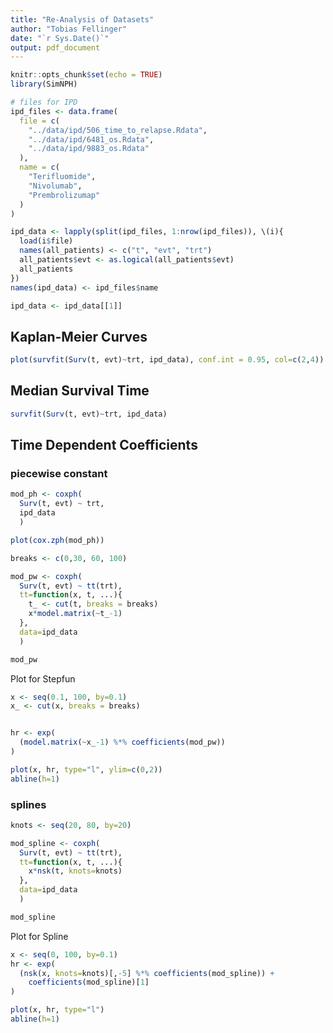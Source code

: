 ```yaml
---
title: "Re-Analysis of Datasets"
author: "Tobias Fellinger"
date: "`r Sys.Date()`"
output: pdf_document
---
```


```r
knitr::opts_chunk$set(echo = TRUE)
library(SimNPH)
```

```r
# files for IPD
ipd_files <- data.frame(
  file = c(
    "../data/ipd/506_time_to_relapse.Rdata",
    "../data/ipd/6481_os.Rdata",
    "../data/ipd/9883_os.Rdata"
  ),
  name = c(
    "Terifluomide",
    "Nivolumab",
    "Prembrolizumap"
  )
)

ipd_data <- lapply(split(ipd_files, 1:nrow(ipd_files)), \(i){
  load(i$file)
  names(all_patients) <- c("t", "evt", "trt")
  all_patients$evt <- as.logical(all_patients$evt)
  all_patients
})
names(ipd_data) <- ipd_files$name

ipd_data <- ipd_data[[1]]
```

## Kaplan-Meier Curves

```r
plot(survfit(Surv(t, evt)~trt, ipd_data), conf.int = 0.95, col=c(2,4))
```

## Median Survival Time

```r
survfit(Surv(t, evt)~trt, ipd_data)
```

## Time Dependent Coefficients

### piecewise constant

```r
mod_ph <- coxph(
  Surv(t, evt) ~ trt, 
  ipd_data
  )

plot(cox.zph(mod_ph))
```

```r
breaks <- c(0,30, 60, 100)

mod_pw <- coxph(
  Surv(t, evt) ~ tt(trt), 
  tt=function(x, t, ...){
    t_ <- cut(t, breaks = breaks)
    x*model.matrix(~t_-1)
  }, 
  data=ipd_data
  )

mod_pw
```
Plot for Stepfun
```r
x <- seq(0.1, 100, by=0.1)
x_ <- cut(x, breaks = breaks)


hr <- exp(
  (model.matrix(~x_-1) %*% coefficients(mod_pw))
)

plot(x, hr, type="l", ylim=c(0,2))
abline(h=1)
```

### splines

```r
knots <- seq(20, 80, by=20)

mod_spline <- coxph(
  Surv(t, evt) ~ tt(trt), 
  tt=function(x, t, ...){
    x*nsk(t, knots=knots)
  }, 
  data=ipd_data
  )

mod_spline
```

Plot for Spline
```r
x <- seq(0, 100, by=0.1)
hr <- exp(
  (nsk(x, knots=knots)[,-5] %*% coefficients(mod_spline)) + 
    coefficients(mod_spline)[1]
)

plot(x, hr, type="l")
abline(h=1)
```

